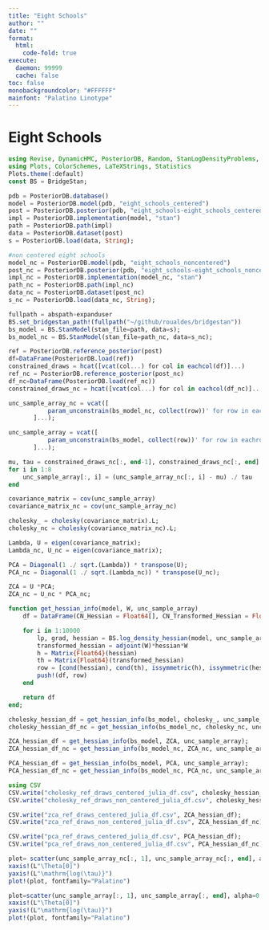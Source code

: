 ```yaml
---
title: "Eight Schools"
author: ""
date: ""
format:
  html:
    code-fold: true
execute: 
  daemon: 99999
  cache: false
toc: false
monobackgroundcolor: "#FFFFFF"
mainfont: "Palatino Linotype"
---
```


# Eight Schools


```julia
using Revise, DynamicHMC, PosteriorDB, Random, StanLogDensityProblems, JSON, BridgeStan, DataFrames, LinearAlgebra, StatsBase, Distributions
using Plots, ColorSchemes, LaTeXStrings, Statistics
Plots.theme(:default)
const BS = BridgeStan;
```


```julia
pdb = PosteriorDB.database()
model = PosteriorDB.model(pdb, "eight_schools_centered")
post = PosteriorDB.posterior(pdb, "eight_schools-eight_schools_centered")
impl = PosteriorDB.implementation(model, "stan")
path = PosteriorDB.path(impl)
data = PosteriorDB.dataset(post)
s = PosteriorDB.load(data, String);

#non centered eight schools
model_nc = PosteriorDB.model(pdb, "eight_schools_noncentered")
post_nc = PosteriorDB.posterior(pdb, "eight_schools-eight_schools_noncentered")
impl_nc = PosteriorDB.implementation(model_nc, "stan")
path_nc = PosteriorDB.path(impl_nc)
data_nc = PosteriorDB.dataset(post_nc)
s_nc = PosteriorDB.load(data_nc, String);
```


```julia
fullpath = abspath∘expanduser
BS.set_bridgestan_path!(fullpath("~/github/roualdes/bridgestan"))
bs_model = BS.StanModel(stan_file=path, data=s);
bs_model_nc = BS.StanModel(stan_file=path_nc, data=s_nc);
```


```julia
ref = PosteriorDB.reference_posterior(post)
df=DataFrame(PosteriorDB.load(ref))
constrained_draws = hcat([vcat(col...) for col in eachcol(df)]...)
ref_nc = PosteriorDB.reference_posterior(post_nc)
df_nc=DataFrame(PosteriorDB.load(ref_nc))
constrained_draws_nc = hcat([vcat(col...) for col in eachcol(df_nc)]...);
```


```julia
unc_sample_array_nc = vcat([
           param_unconstrain(bs_model_nc, collect(row))' for row in eachrow(constrained_draws_nc)
       ]...);

unc_sample_array = vcat([
           param_unconstrain(bs_model, collect(row))' for row in eachrow(constrained_draws)
       ]...);

mu, tau = constrained_draws_nc[:, end-1], constrained_draws_nc[:, end]
for i in 1:8
    unc_sample_array[:, i] = (unc_sample_array_nc[:, i] - mu) ./ tau
end
```


```julia
covariance_matrix = cov(unc_sample_array)
covariance_matrix_nc = cov(unc_sample_array_nc)
```

```julia
cholesky_ = cholesky(covariance_matrix).L;
cholesky_nc = cholesky(covariance_matrix_nc).L;
```


```julia
Lambda, U = eigen(covariance_matrix);
Lambda_nc, U_nc = eigen(covariance_matrix);
```


```julia
PCA = Diagonal(1 ./ sqrt.(Lambda)) * transpose(U);
PCA_nc = Diagonal(1 ./ sqrt.(Lambda_nc)) * transpose(U_nc);
```


```julia
ZCA = U *PCA;
ZCA_nc = U_nc * PCA_nc;
```


```julia
function get_hessian_info(model, W, unc_sample_array)
    df = DataFrame(CN_Hessian = Float64[], CN_Transformed_Hessian = Float64[], symmetric_hessian = Bool[], symmetric_transformed_hessian = Bool[], positive_definite_hessian = Bool[], positive_definite_transformed_hessian = Bool[])

    for i in 1:10000
        lp, grad, hessian = BS.log_density_hessian(model, unc_sample_array[i, :] );
        transformed_hessian = adjoint(W)*hessian*W
        h = Matrix{Float64}(hessian)
        th = Matrix{Float64}(transformed_hessian)
        row = [cond(hessian), cond(th), issymmetric(h), issymmetric(hessian), isposdef(-hessian), isposdef(-transformed_hessian)]
        push!(df, row)
    end

    return df
end;
```


```julia
cholesky_hessian_df = get_hessian_info(bs_model, cholesky_, unc_sample_array);
cholesky_hessian_df_nc = get_hessian_info(bs_model_nc, cholesky_nc, unc_sample_array_nc);
```


```julia
ZCA_hessian_df = get_hessian_info(bs_model, ZCA, unc_sample_array);
ZCA_hessian_df_nc = get_hessian_info(bs_model_nc, ZCA_nc, unc_sample_array_nc);
```


```julia
PCA_hessian_df = get_hessian_info(bs_model, PCA, unc_sample_array);
PCA_hessian_df_nc = get_hessian_info(bs_model_nc, PCA_nc, unc_sample_array_nc);
```


```julia
using CSV
CSV.write("cholesky_ref_draws_centered_julia_df.csv", cholesky_hessian_df);
CSV.write("cholesky_ref_draws_non_centered_julia_df.csv", cholesky_hessian_df_nc);

CSV.write("zca_ref_draws_centered_julia_df.csv", ZCA_hessian_df);
CSV.write("zca_ref_draws_non_centered_julia_df.csv", ZCA_hessian_df_nc);

CSV.write("pca_ref_draws_centered_julia_df.csv", PCA_hessian_df);
CSV.write("pca_ref_draws_non_centered_julia_df.csv", PCA_hessian_df_nc);
```


```julia
plot= scatter(unc_sample_array_nc[:, 1], unc_sample_array_nc[:, end], alpha=0.1, label="Non Centered")
xaxis!(L"\Theta[0]")
yaxis!(L"\mathrm{log(\tau)}")
plot!(plot, fontfamily="Palatino")
```


```julia
plot=scatter(unc_sample_array[:, 1], unc_sample_array[:, end], alpha=0.1, label="Centered")
xaxis!(L"\Theta[0]")
yaxis!(L"\mathrm{log(\tau)}")
plot!(plot, fontfamily="Palatino")
```
